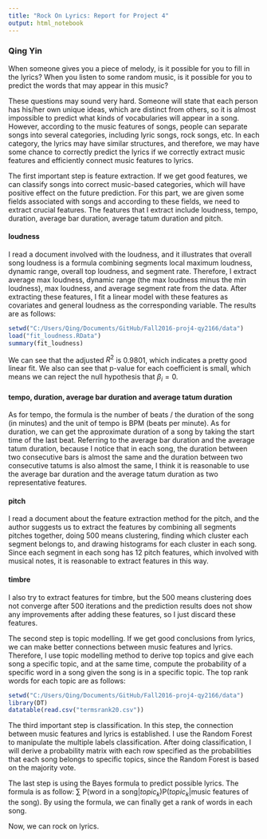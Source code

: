 ```yaml
---
title: "Rock On Lyrics: Report for Project 4"
output: html_notebook
---
```


### Qing Yin

When someone gives you a piece of melody, is it possible for you to fill in the lyrics? When you listen to some random music, is it possible for you to predict the words that may appear in this music?

These questions may sound very hard. Someone will state that each person has his/her own unique ideas, which are distinct from others, so it is almost impossible to predict what kinds of vocabularies will appear in a song. However, according to the music features of songs, people can separate songs into several categories, including lyric songs, rock songs, etc. In each category, the lyrics may have similar structures, and therefore, we may have some chance to correctly predict the lyrics if we correctly extract music features and efficiently connect music features to lyrics.

The first important step is feature extraction. If we get good features, we can classify songs into correct music-based categories, which will have positive effect on the future prediction. For this part, we are given some fields associated with songs and according to these fields, we need to extract crucial features. The features that I extract include loudness, tempo, duration, average bar duration, average tatum duration and pitch.

#### loudness

I read a document involved with the loudness, and it illustrates that overall song loudness is a formula combining segments local maximum loudness, dynamic range, overall top loudness, and segment rate. Therefore, I extract average max loudness, dynamic range (the max loudness minus the min loudness), max loudness, and average segment rate from the data. After extracting these features, I fit a linear model with these features as covariates and general loudness as the corresponding variable. The results are as follows:

```r
setwd("C:/Users/Qing/Documents/GitHub/Fall2016-proj4-qy2166/data")
load("fit_loudness.RData")
summary(fit_loudness)
```

We can see that the adjusted $R^2$ is 0.9801, which indicates a pretty good linear fit. We also can see that p-value for each coefficient is small, which means we can reject the null hypothesis that $\beta_i = 0$.

#### tempo, duration, average bar duration and average tatum duration

As for tempo, the formula is the number of beats / the duration of the song (in minutes) and the unit of tempo is BPM (beats per minute). As for duration, we can get the approximate duration of a song by taking the start time of the last beat. Referring to the average bar duration and the average tatum duration, because I notice that in each song, the duration between two consecutive bars is almost the same and the duration between two consecutive tatums is also almost the same, I think it is reasonable to use the average bar duration and the average tatum duration as two representative features.

#### pitch

I read a document about the feature extraction method for the pitch, and the author suggests us to extract the features by combining all segments pitches together, doing 500 means clustering, finding which cluster each segment belongs to, and drawing histograms for each cluster in each song. Since each segment in each song has 12 pitch features, which involved with musical notes, it is reasonable to extract features in this way.

#### timbre

I also try to extract features for timbre, but the 500 means clustering does not converge after 500 iterations and the prediction results does not show any improvements after adding these features, so I just discard these features.

The second step is topic modelling. If we get good conclusions from lyrics, we can make better connections between music features and lyrics. Therefore, I use topic modelling method to derive top topics and give each song a specific topic, and at the same time, compute the probability of a specific word in a song given the song is in a specific topic. The top rank words for each topic are as follows: 

```r
setwd("C:/Users/Qing/Documents/GitHub/Fall2016-proj4-qy2166/data")
library(DT)
datatable(read.csv("termsrank20.csv"))
```

The third important step is classification. In this step, the connection between music features and lyrics is established. I use the Random Forest to manipulate the multiple labels classification. After doing classification, I will derive a probability matrix with each row specified as the probabilities that each song belongs to specific topics, since the Random Forest is based on the majority vote.

The last step is using the Bayes formula to predict possible lyrics. The formula is as follow: $\sum$ P(word in a song|$topic_k$)P($topic_k$|music features of the song). By using the formula, we can finally get a rank of words in each song.

Now, we can rock on lyrics.